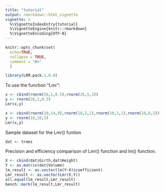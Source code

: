 ```yaml
---
title: "tutorial"
output: rmarkdown::html_vignette
vignette: >
  %\VignetteIndexEntry{tutorial}
  %\VignetteEngine{knitr::rmarkdown}
  %\VignetteEncoding{UTF-8}
---
```


```r
knitr::opts_chunk$set(
  echo=TRUE,
  collapse = TRUE,
  comment = "#>"
  )

```

```r
library(LRM.pack.1.0.0)
```

To use the function "Lmr":

```r
x <- cbind(rnorm(26,1,0.5),rnorm(26,5,3))
y <- rnorm(26,1,0.5)
Lmr(x,y)

x <- cbind(rnorm(10,14,9),rnorm(10,3,1),rnorm(10,1,1),rnorm(10,0,2))
y <- rnorm(10,10,5)
Lmr(x,y)
```
Sample dataset for the Lmr() funtion
```r
dat <- trees
```

Precision and efficiency comparison of Lmr() function and lm() function.
```r
X <- cbind(dat$Girth,dat$Height)
Y <- as.matrix(dat$Volume)
lm_result <- as.vector(lm(Y~X)$coefficient)
Lmr_result <- as.vector(Lmr(X,Y))
all.equal(lm_result,Lmr_result)
bench::mark(lm_result,Lmr_result)
```



